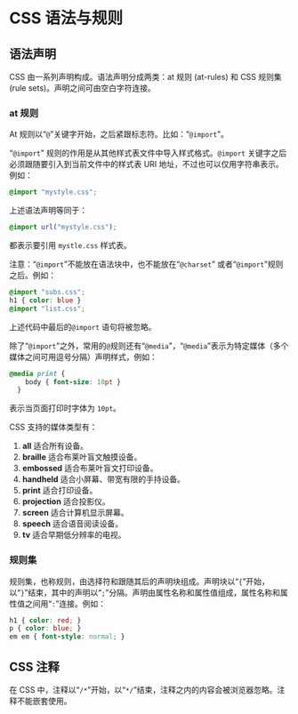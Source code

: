 # CSS 语法与规则 {#css-statement}

## 语法声明

CSS 由一系列声明构成。语法声明分成两类：at 规则 (at-rules) 和 CSS 规则集 (rule sets)。声明之间可由空白字符连接。

### at 规则

At 规则以“`@`”关键字开始，之后紧跟标志符。比如：“`@import`”。

“`@import`” 规则的作用是从其他样式表文件中导入样式格式。`@import` 关键字之后必须跟随要引入到当前文件中的样式表 URI 地址，不过也可以仅用字符串表示。例如：

``` css
@import "mystyle.css";
```

上述语法声明等同于：

``` css
@import url("mystyle.css");
```

都表示要引用 `mystle.css` 样式表。

注意：“`@import`”不能放在语法块中，也不能放在“`@charset`” 或者“`@import`”规则之后。例如：

``` css
@import "subs.css";
h1 { color: blue }
@import "list.css";
```

上述代码中最后的`@import` 语句将被忽略。

除了“`@import`”之外，常用的`@`规则还有“`@media`”，“`@media`”表示为特定媒体（多个媒体之间可用逗号分隔）声明样式，例如：

``` css
@media print {
    body { font-size: 10pt }
  }
```

表示当页面打印时字体为 `10pt`。

CSS 支持的媒体类型有：

1. **all** 适合所有设备。
1. **braille** 适合布莱叶盲文触摸设备。
1. **embossed** 适合布莱叶盲文打印设备。
1. **handheld** 适合小屏幕、带宽有限的手持设备。
1. **print** 适合打印设备。
1. **projection** 适合投影仪。
1. **screen** 适合计算机显示屏幕。
1. **speech** 适合语音阅读设备。
1. **tv** 适合早期低分辨率的电视。

### 规则集

规则集，也称规则，由选择符和跟随其后的声明块组成。声明块以“`{`”开始，以“`}`”结束，其中的声明以“`;`”分隔。声明由属性名称和属性值组成，属性名称和属性值之间用“`:`”连接。例如：

``` css
h1 { color: red; }
p { color: blue; }
em em { font-style: normal; }
```

## CSS 注释

在 CSS 中，注释以“`/*`”开始，以“`*/`”结束，注释之内的内容会被浏览器忽略。注释不能嵌套使用。
